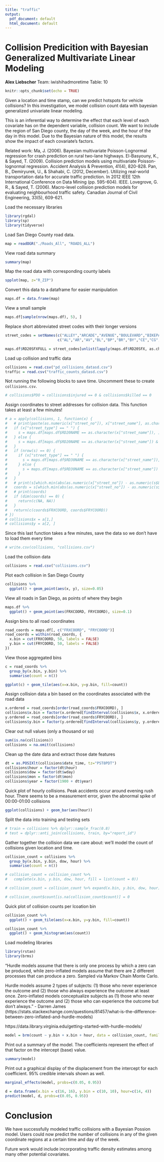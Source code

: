```yaml
---
title: "traffic"
output:
  pdf_document: default
  html_document: default
---
```


# Collision Predicition with Bayesian Generalized Multivariate Linear Modeling

**Alex Liebscher**
Team: iwishihadmoretime
Table: 10

```r
knitr::opts_chunk$set(echo = TRUE)
```

Given a location and time stamp, can we predict hotspots for vehicle collisions? In this investigation, we model collision count data with bayesian generalized univariate linear modeling.

This is an inferential way to determine the effect that each level of each covariate has on the dependent variable, collision count. We want to include the region of San Diego county, the day of the week, and the hour of the day in this model. Due to the Bayesian nature of this model, the results show the impact of each covariate's factors.

Related work:
Ma, J. (2006). Bayesian multivariate Poisson-Lognormal regression for crash prediction on rural two-lane highways.
El-Basyouny, K., & Sayed, T. (2009). Collision prediction models using multivariate Poisson-lognormal regression. Accident Analysis & Prevention, 41(4), 820-828.
Pan, B., Demiryurek, U., & Shahabi, C. (2012, December). Utilizing real-world transportation data for accurate traffic prediction. In 2012 IEEE 12th International Conference on Data Mining (pp. 595-604). IEEE.
Lovegrove, G. R., & Sayed, T. (2006). Macro-level collision prediction models for evaluating neighbourhood traffic safety. Canadian Journal of Civil Engineering, 33(5), 609-621.

Load the necessary libraries

```r
library(rgdal)
library(sp)
library(tidyverse)
```

Load San Diego County road data.

```r
map = readOGR("./Roads_All", "ROADS_ALL")
```

View road data summary

```r
summary(map)
```

Map the road data with corresponding county labels

```r
spplot(map, z="R_ZIP")
```

Convert this data to a dataframe for easier manipulation

```r
maps.df = data.frame(map)
```

View a small sample

```r
maps.df[sample(nrow(maps.df), 5), ]
```

Replace short abbreviated street codes with their longer versions

```r
street_codes = setNames(c("ALLEY","ARCADE","AVENUE","BOULEVARD","BIKEPATH","BRIDGE","BYPASS","CORTE","CROSSING","CAPE", "CIRCLE","CRESCENT","COURT","COVE","CAUSEWAY","DRIVE","DRIVEWAY","EXTENSION","EXPRESSWAY","FERRY","FREEWAY","HIGHWAY","INTERCHANGE","LANE","LOOP","MALL","PATH","POINTE","PLACE","PASS","POINT","PARKWAY","PLAZA","RAMP","ROAD","ROW","SQUARE","STREET","TRAIL","TERRACE","TRUCKTRAIL","WALK","WAY"),
                        c("AL","AR","AV","BL","BP","BR","BY","CE","CG","CP","CR","CS","CT","CV","CY","DR","DY","EX","EY","FR","FY","HY","IN","LN","LP","ML","PA","PE","PL","PS","PT","PY","PZ","RA","RD","RW","SQ","ST","TL","TR","TT","WK","WY"))

maps.df$RD20SFXFULL = street_codes[unlist(lapply(maps.df$RD20SFX, as.character))]
```

Load up collision and traffic data

```r
collisions = read.csv("pd_collisions_datasd.csv")
traffic = read.csv("traffic_counts_datasd.csv")
```

Not running the following blocks to save time. Uncomment these to create `collisions.csv`.

```r
# collisions$PDO = collisions$injured == 0 & collisions$killed == 0
```

Assign coordinates to street addresses for collision data. This function takes at least a few minutes! 

```r
# a = apply(collisions, 1, function(x) {
#   # print(paste(as.numeric(x["street_no"]), x["street_name"], as.character(x["street_type"])))
#   if (x["street_type"] == " ") {
#     s = maps.df[maps.df$RD20NAME == as.character(x["street_name"]), ]
#   } else {
#     s = maps.df[maps.df$RD20NAME == as.character(x["street_name"]) & maps.df$RD20SFXFULL == as.character(x["street_type"]), ]
#   }
#   if (nrow(s) == 0) {
#     if (x["street_type"] == " ") {
#       s = maps.df[maps.df$RD30NAME == as.character(x["street_name"]), ]
#     } else {
#       s = maps.df[maps.df$RD30NAME == as.character(x["street_name"]) & maps.df$RD20SFXFULL == as.character(x["street_type"]), ]
#     }
#   }
#   # print(s[which.min(abs(as.numeric(x["street_no"]) - as.numeric(s$LLOWADDR))), ])
#   coords = s[which.min(abs(as.numeric(x["street_no"]) - as.numeric(s$LLOWADDR))), c("FRXCOORD", "FRYCOORD")]
#   # print(coords)
#   if (dim(coords) == 0) {
#     return(c(NA, NA))
#   }
#   return(c(coords$FRXCOORD, coords$FRYCOORD))
# })
# collisions$x = a[1,]
# collisions$y = a[2, ]
```

Since this last function takes a few minutes, save the data so we don't have to load them every time

```r
# write.csv(collisions, "collisions.csv")
```

Load the collision data

```r
collisions = read.csv("collisions.csv")
```

Plot each collision in San Diego County

```r
collisions %>%
  ggplot() + geom_point(aes(x, y), size=0.05)
```

View all roads in San Diego, as points of where they begin

```r
maps.df %>%
  ggplot() + geom_point(aes(FRXCOORD, FRYCOORD), size=0.1)
```

Assign bins to all road coordinates

```r
road_coords = maps.df[, c("FRXCOORD", "FRYCOORD")]
road_coords = within(road_coords, {
  x.bin = cut(FRXCOORD, 50, labels = FALSE)
  y.bin = cut(FRYCOORD, 50, labels = FALSE)
})
```

View those aggregated bins

```r
c = road_coords %>%
  group_by(x.bin, y.bin) %>%
  summarise(count = n())

ggplot(c) + geom_tile(aes(x=x.bin, y=y.bin, fill=count))
```

Assign collision data a bin based on the coordinates associated with the road data

```r
x.ordered = road_coords[order(road_coords$FRXCOORD), ]
collisions$x.bin = factor(x.ordered[findInterval(collisions$x, x.ordered$FRXCOORD), "x.bin"])
y.ordered = road_coords[order(road_coords$FRYCOORD), ]
collisions$y.bin = factor(y.ordered[findInterval(collisions$y, y.ordered$FRYCOORD), "y.bin"])
```

Clear out null values (only a thousand or so)

```r
sum(is.na(collisions))
collisions = na.omit(collisions)
```

Clean up the date data and extract those date features

```r
dt = as.POSIXlt(collisions$date_time, tz="PST8PDT")
collisions$hour = factor(dt$hour)
collisions$dow = factor(dt$wday)
collisions$mon = factor(dt$mon)
collisions$year = factor(1900 + dt$year)
```

Quick plot of hourly collisions. Peak accidents occur around evening rush hour. There seems to be a measurement error, given the abnormal spike of 00:00-01:00 collisions

```r
ggplot(collisions) + geom_bar(aes(hour))
```

Split the data into training and testing sets

```r
# train = collisions %>% dplyr::sample_frac(0.8)
# test = dplyr::anti_join(collisions, train, by="report_id")
```

Gather together the collision data we care about: we'll model the count of collisions given location and time.

```r
collision_count = collisions %>%
  group_by(x.bin, y.bin, dow, hour) %>%
  summarise(count = n())

# collision_count = collision_count %>%
#   complete(x.bin, y.bin, dow, hour, fill = list(count = 0))

# collision_count = collision_count %>% expand(x.bin, y.bin, dow, hour) %>% left_join(collision_count)

# collision_count$count[is.na(collision_count$count)] = 0
```

Quick plot of collision counts per lcoation bin

```r
collision_count %>%
  ggplot() + geom_tile(aes(x=x.bin, y=y.bin, fill=count))
```

```r
collision_count %>%
  ggplot() + geom_histogram(aes(count))
```


Load modeling libraries

```r
library(rstan)
library(brms)
```

"Hurdle models assume that there is only one process by which a zero can be produced, while zero-inflated models assume that there are 2 different processes that can produce a zero. Sampled via Markov Chain Monte Carlo.

Hurdle models assume 2 types of subjects: (1) those who never experience the outcome and (2) those who always experience the outcome at least once. Zero-inflated models conceptualize subjects as (1) those who never experience the outcome and (2) those who can experience the outcome but don't always." - Darren James (https://stats.stackexchange.com/questions/81457/what-is-the-difference-between-zero-inflated-and-hurdle-models)

https://data.library.virginia.edu/getting-started-with-hurdle-models/

```r
model = brm(count ~ y.bin + x.bin + hour, data = collision_count, family = zero_inflated_poisson("log"), chains = 4, cores=4)
```

Print out a summary of the model. The coefficients represent the effect of that factor on the intercept (base) value.

```r
summary(model)
```

Print out a graphical display of the displacement from the intercept for each coefficient. 95% credible intervals shown as well.

```r
marginal_effects(model, probs=c(0.05, 0.95))
```

```r
d = data.frame(x.bin = c(16, 16), y.bin = c(10, 10), hour=c(14, 4))
predict(model, d, probs=c(0.05, 0.95))
```


# Conclusion

We have successfully modeled traffic collisions with a Bayesian Possion model. Users could now predict the number of collisions in any of the given coordinate regions at a certain time and day of the week.

Future work would include incorporating traffic density estimates among many other potential covariates.



